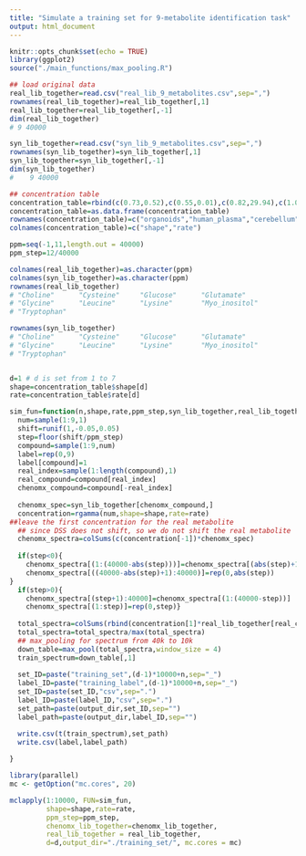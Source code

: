 ```yaml
---
title: "Simulate a training set for 9-metabolite identification task"
output: html_document
---
```


```r
knitr::opts_chunk$set(echo = TRUE)
library(ggplot2)
source("./main_functions/max_pooling.R")
```

```r
## load original data
real_lib_together=read.csv("real_lib_9_metabolites.csv",sep=",")
rownames(real_lib_together)=real_lib_together[,1]
real_lib_together=real_lib_together[,-1]
dim(real_lib_together)
# 9 40000

syn_lib_together=read.csv("syn_lib_9_metabolites.csv",sep=",")
rownames(syn_lib_together)=syn_lib_together[,1]
syn_lib_together=syn_lib_together[,-1]
dim(syn_lib_together)
#    9 40000

```

```r
## concentration table
concentration_table=rbind(c(0.73,0.52),c(0.55,0.01),c(0.82,29.94),c(1.08,0.20),c(0.50,5.00),c(1.69,10.67),c(0.52,0.20))
concentration_table=as.data.frame(concentration_table)
rownames(concentration_table)=c("organoids","human_plasma","cerebellum","cells","amniotic_fluid","fly_brain","cell_media")
colnames(concentration_table)=c("shape","rate")
```


```r
ppm=seq(-1,11,length.out = 40000)
ppm_step=12/40000

colnames(real_lib_together)=as.character(ppm)
colnames(syn_lib_together)=as.character(ppm)
rownames(real_lib_together)
# "Choline"      "Cysteine"     "Glucose"      "Glutamate"   
# "Glycine"      "Leucine"      "Lysine"       "Myo_inositol"
# "Tryptophan"

rownames(syn_lib_together)
# "Choline"      "Cysteine"     "Glucose"      "Glutamate"   
# "Glycine"      "Leucine"      "Lysine"       "Myo_inositol"
# "Tryptophan"  


d=1 # d is set from 1 to 7
shape=concentration_table$shape[d]
rate=concentration_table$rate[d]

sim_fun=function(n,shape,rate,ppm_step,syn_lib_together,real_lib_together, d, output_dir){
  num=sample(1:9,1)
  shift=runif(1,-0.05,0.05)
  step=floor(shift/ppm_step)
  compound=sample(1:9,num)
  label=rep(0,9)
  label[compound]=1
  real_index=sample(1:length(compound),1)
  real_compound=compound[real_index]
  chenomx_compound=compound[-real_index]
  
  chenomx_spec=syn_lib_together[chenomx_compound,]
  concentration=rgamma(num,shape=shape,rate=rate)
##leave the first concentration for the real metabolite
  ## since DSS does not shift, so we do not shift the real metabolite
  chenomx_spectra=colSums(c(concentration[-1])*chenomx_spec)
  
  if(step<0){
    chenomx_spectra[(1:(40000-abs(step)))]=chenomx_spectra[(abs(step)+1):40000]
    chenomx_spectra[((40000-abs(step)+1):40000)]=rep(0,abs(step))
}
  if(step>0){
    chenomx_spectra[(step+1):40000]=chenomx_spectra[(1:(40000-step))]
    chenomx_spectra[(1:step)]=rep(0,step)}
  
  total_spectra=colSums(rbind(concentration[1]*real_lib_together[real_compound,],chenomx_spectra))
  total_spectra=total_spectra/max(total_spectra)
  ## max_pooling for spectrum from 40k to 10k
  down_table=max_pool(total_spectra,window_size = 4)
  train_spectrum=down_table[,1]
  
  set_ID=paste("training_set",(d-1)*10000+n,sep="_")
  label_ID=paste("training_label",(d-1)*10000+n,sep="_")
  set_ID=paste(set_ID,"csv",sep=".")
  label_ID=paste(label_ID,"csv",sep=".")
  set_path=paste(output_dir,set_ID,sep="")
  label_path=paste(output_dir,label_ID,sep="")

  write.csv(t(train_spectrum),set_path)
  write.csv(label,label_path)
  
}

library(parallel)
mc <- getOption("mc.cores", 20)

mclapply(1:10000, FUN=sim_fun,
         shape=shape,rate=rate,
         ppm_step=ppm_step,
         chenomx_lib_together=chenomx_lib_together,
         real_lib_together = real_lib_together,
         d=d,output_dir="./training_set/", mc.cores = mc)


```
